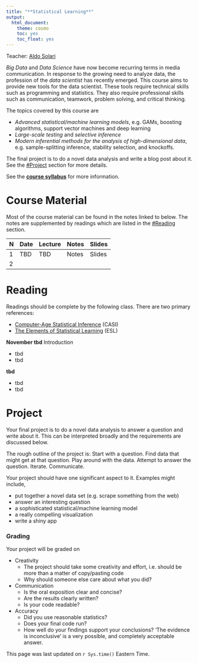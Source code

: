 ```yaml
---
title: "**Statistical Learning**"
output:
  html_document:
    theme: cosmo
    toc: yes
    toc_float: yes
---
```


Teacher: [Aldo Solari](https://aldosolari.github.io/)

*Big Data* and *Data Science* have now become recurring terms in media communication. In response to the growing need to analyze data, the profession of the *data scientist* has recently emerged. This course aims to provide new tools for the data scientist. These tools require technical skills such as programming and statistics. They also require professional skills such as communication, teamwork, problem solving, and critical thinking.

The topics covered by this course are

* *Advanced statistical/machine learning models*, e.g. GAMs, boosting algorithms, support vector machines and deep learning
* *Large-scale testing* and *selective inference*
* *Modern inferential methods for the analysis of high-dimensional data*, e.g.  sample-splitting inference, stability selection, and knockoffs. 

The final project is to do a novel data analysis and write a blog post about it. See the [#Project](#project) section for more details.

See the **[course syllabus](https://aldosolari.github.io/SL/syllabus/syllabus.html)** for more information. 


# **Course Material**

Most of the course material can be found in the notes linked to below. The notes are supplemented by readings which are listed in the [#Reading](#reading) section.

| N | Date |  Lecture    | Notes | Slides|
|--|--|--------------|--------|-------|
| 1 | TBD | TBD | Notes | Slides |
| 2 | | | | |


    

# **Reading**

Readings should be complete by the following class. There are two primary references:

- [Computer-Age Statistical Inference](https://web.stanford.edu/~hastie/CASI/) (CASI)
- [The Elements of Statistical Learning](https://web.stanford.edu/~hastie/ElemStatLearn/) (ESL)

**November tbd** Introduction 

- tbd
- tbd


**tbd**

- tbd 
- tbd




# **Project**

Your final project is to do a novel data analysis to answer a question and write about it. This can be interpreted broadly and the requirements are discussed below.

The rough outline of the project is: Start with a question. Find data that might get at that question. Play around with the data. Attempt to answer the question. Iterate. Communicate.

Your project should have one significant aspect to it. Examples might include,

* put together a novel data set (e.g. scrape something from the web)
* answer an interesting question
* a sophisticated statistical/machine learning model
* a really compelling visualization
* write a shiny app

### Grading

Your project will be graded on

* Creativity
    - The project should take some creativity and effort, i.e. should be more than a matter of copy/pasting code
    - Why should someone else care about what you did?
* Communication
    - Is the oral exposition clear and concise?
    - Are the results clearly written?
    - Is your code readable?
* Accuracy
    - Did you use reasonable statistics?
    - Does your final code run?
    - How well do your findings support your conclusions? 'The evidence is inconclusive' is a very possible, and completely acceptable answer.







This page was last updated on `r Sys.time()` Eastern Time.


